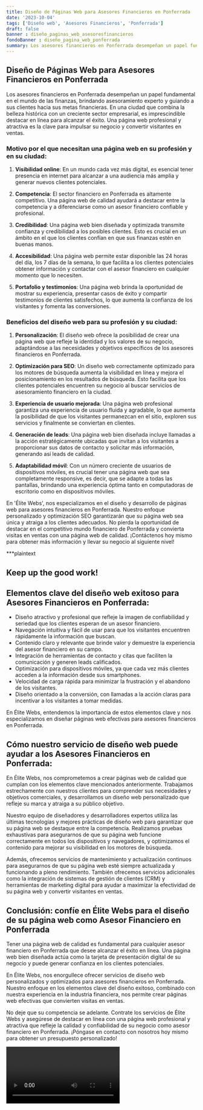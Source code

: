 ```yaml
---
title: Diseño de Páginas Web para Asesores Financieros en Ponferrada
date: '2023-10-04'
tags: ['Diseño web', 'Asesores Financieros', 'Ponferrada']
draft: false
banner : diseño_paginas_web_asesoresfinancieros
fondoBanner : diseño_pagina_web_ponferrada
summary: Los asesores financieros en Ponferrada desempeñan un papel fundamental en el mundo de las finanzas, brindando asesoramiento experto y guiando a sus clientes hacia sus metas financieras. En una ciudad que combina la belleza histórica con un creciente sector empresarial, es imprescindible destacar en línea para alcanzar el éxito. Una página web profesional y atractiva es la clave para impulsar su negocio y convertir visitantes en ventas.
---
```


## Diseño de Páginas Web para Asesores Financieros en Ponferrada

Los asesores financieros en Ponferrada desempeñan un papel fundamental en el mundo de las finanzas, brindando asesoramiento experto y guiando a sus clientes hacia sus metas financieras. En una ciudad que combina la belleza histórica con un creciente sector empresarial, es imprescindible destacar en línea para alcanzar el éxito. Una página web profesional y atractiva es la clave para impulsar su negocio y convertir visitantes en ventas.

### Motivo por el que necesitan una página web en su profesión y en su ciudad:

1. **Visibilidad online**: En un mundo cada vez más digital, es esencial tener presencia en internet para alcanzar a una audiencia más amplia y generar nuevos clientes potenciales.

2. **Competencia**: El sector financiero en Ponferrada es altamente competitivo. Una página web de calidad ayudará a destacar entre la competencia y a diferenciarse como un asesor financiero confiable y profesional.

3. **Credibilidad**: Una página web bien diseñada y optimizada transmite confianza y credibilidad a los posibles clientes. Esto es crucial en un ámbito en el que los clientes confían en que sus finanzas estén en buenas manos.

4. **Accesibilidad**: Una página web permite estar disponible las 24 horas del día, los 7 días de la semana, lo que facilita a los clientes potenciales obtener información y contactar con el asesor financiero en cualquier momento que lo necesiten.

5. **Portafolio y testimonios**: Una página web brinda la oportunidad de mostrar su experiencia, presentar casos de éxito y compartir testimonios de clientes satisfechos, lo que aumenta la confianza de los visitantes y fomenta las conversiones.

### Beneficios del diseño web para su profesión y su ciudad:

1. **Personalización**: El diseño web ofrece la posibilidad de crear una página web que refleje la identidad y los valores de su negocio, adaptándose a las necesidades y objetivos específicos de los asesores financieros en Ponferrada.

2. **Optimización para SEO**: Un diseño web correctamente optimizado para los motores de búsqueda aumenta la visibilidad en línea y mejora el posicionamiento en los resultados de búsqueda. Esto facilita que los clientes potenciales encuentren su negocio al buscar servicios de asesoramiento financiero en la ciudad.

3. **Experiencia de usuario mejorada**: Una página web profesional garantiza una experiencia de usuario fluida y agradable, lo que aumenta la posibilidad de que los visitantes permanezcan en el sitio, exploren sus servicios y finalmente se conviertan en clientes.

4. **Generación de leads**: Una página web bien diseñada incluye llamadas a la acción estratégicamente ubicadas que invitan a los visitantes a proporcionar sus datos de contacto y solicitar más información, generando así leads de calidad.

5. **Adaptabilidad móvil**: Con un número creciente de usuarios de dispositivos móviles, es crucial tener una página web que sea completamente responsive, es decir, que se adapte a todas las pantallas, brindando una experiencia óptima tanto en computadoras de escritorio como en dispositivos móviles.

En 'Élite Webs', nos especializamos en el diseño y desarrollo de páginas web para asesores financieros en Ponferrada. Nuestro enfoque personalizado y optimización SEO garantizarán que su página web sea única y atraiga a los clientes adecuados. No pierda la oportunidad de destacar en el competitivo mundo financiero de Ponferrada y convierta visitas en ventas con una página web de calidad. ¡Contáctenos hoy mismo para obtener más información y llevar su negocio al siguiente nivel!

***plaintext
## Keep up the good work!

<GifSeo />

<Cta />

## Elementos clave del diseño web exitoso para Asesores Financieros en Ponferrada:

- Diseño atractivo y profesional que refleje la imagen de confiabilidad y seriedad que los clientes esperan de un asesor financiero.
- Navegación intuitiva y fácil de usar para que los visitantes encuentren rápidamente la información que buscan.
- Contenido claro y relevante que brinde valor y demuestre la experiencia del asesor financiero en su campo.
- Integración de herramientas de contacto y citas que faciliten la comunicación y generen leads calificados.
- Optimización para dispositivos móviles, ya que cada vez más clientes acceden a la información desde sus smartphones.
- Velocidad de carga rápida para minimizar la frustración y el abandono de los visitantes.
- Diseño orientado a la conversión, con llamadas a la acción claras para incentivar a los visitantes a tomar medidas.

En Élite Webs, entendemos la importancia de estos elementos clave y nos especializamos en diseñar páginas web efectivas para asesores financieros en Ponferrada.

## Cómo nuestro servicio de diseño web puede ayudar a los Asesores Financieros en Ponferrada:

En Élite Webs, nos comprometemos a crear páginas web de calidad que cumplan con los elementos clave mencionados anteriormente. Trabajamos estrechamente con nuestros clientes para comprender sus necesidades y objetivos comerciales, y desarrollamos un diseño web personalizado que refleje su marca y atraiga a su público objetivo.

Nuestro equipo de diseñadores y desarrolladores expertos utiliza las últimas tecnologías y mejores prácticas de diseño web para garantizar que su página web se destaque entre la competencia. Realizamos pruebas exhaustivas para asegurarnos de que su página web funcione correctamente en todos los dispositivos y navegadores, y optimizamos el contenido para mejorar su visibilidad en los motores de búsqueda.

Además, ofrecemos servicios de mantenimiento y actualización continuos para asegurarnos de que su página web esté siempre actualizada y funcionando a pleno rendimiento. También ofrecemos servicios adicionales como la integración de sistemas de gestión de clientes (CRM) y herramientas de marketing digital para ayudar a maximizar la efectividad de su página web y convertir visitantes en ventas.

## Conclusión: confíe en Élite Webs para el diseño de su página web como Asesor Financiero en Ponferrada

Tener una página web de calidad es fundamental para cualquier asesor financiero en Ponferrada que desee alcanzar el éxito en línea. Una página web bien diseñada actúa como la tarjeta de presentación digital de su negocio y puede generar confianza en los clientes potenciales.

En Élite Webs, nos enorgullece ofrecer servicios de diseño web personalizados y optimizados para asesores financieros en Ponferrada. Nuestro enfoque en los elementos clave del diseño exitoso, combinado con nuestra experiencia en la industria financiera, nos permite crear páginas web efectivas que convierten visitas en ventas.

No deje que su competencia se adelante. Contrate los servicios de Élite Webs y asegúrese de destacar en línea con una página web profesional y atractiva que refleje la calidad y confiabilidad de su negocio como asesor financiero en Ponferrada. ¡Póngase en contacto con nosotros hoy mismo para obtener un presupuesto personalizado!

<Video />

<CtaBot job='Asesores Financieros' city='Ponferrada'/>

<Gmaps query='Ponferrada+españa+maps' />